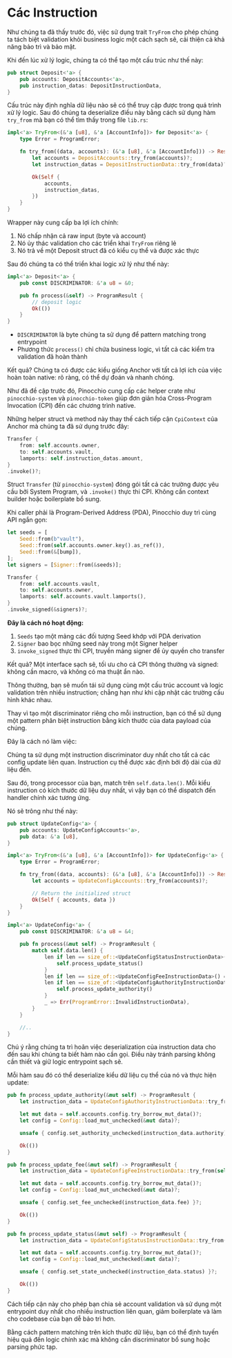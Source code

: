 
# Các Instruction

Như chúng ta đã thấy trước đó, việc sử dụng trait `TryFrom` cho phép chúng ta tách biệt validation khỏi business logic một cách sạch sẽ, cải thiện cả khả năng bảo trì và bảo mật.

<ArticleSection name="Cấu trúc Instruction" id="instruction-structure" level="h2" />

Khi đến lúc xử lý logic, chúng ta có thể tạo một cấu trúc như thế này:

```rust
pub struct Deposit<'a> {
    pub accounts: DepositAccounts<'a>,
    pub instruction_datas: DepositInstructionData,
}
```

Cấu trúc này định nghĩa dữ liệu nào sẽ có thể truy cập được trong quá trình xử lý logic. Sau đó chúng ta deserialize điều này bằng cách sử dụng hàm `try_from` mà bạn có thể tìm thấy trong file `lib.rs`:

```rust
impl<'a> TryFrom<(&'a [u8], &'a [AccountInfo])> for Deposit<'a> {
    type Error = ProgramError;

    fn try_from((data, accounts): (&'a [u8], &'a [AccountInfo])) -> Result<Self, Self::Error> {
        let accounts = DepositAccounts::try_from(accounts)?;
        let instruction_datas = DepositInstructionData::try_from(data)?;

        Ok(Self {
            accounts,
            instruction_datas,
        })
    }
}
```

Wrapper này cung cấp ba lợi ích chính:
1. Nó chấp nhận cả raw input (byte và account)
2. Nó ủy thác validation cho các triển khai `TryFrom` riêng lẻ
3. Nó trả về một Deposit struct đã có kiểu cụ thể và được xác thực

Sau đó chúng ta có thể triển khai logic xử lý như thế này:

```rust
impl<'a> Deposit<'a> {
    pub const DISCRIMINATOR: &'a u8 = &0;

    pub fn process(&self) -> ProgramResult {
        // deposit logic
        Ok(())
    }
}
```

- `DISCRIMINATOR` là byte chúng ta sử dụng để pattern matching trong entrypoint
- Phương thức `process()` chỉ chứa business logic, vì tất cả các kiểm tra validation đã hoàn thành

Kết quả? Chúng ta có được các kiểu giống Anchor với tất cả lợi ích của việc hoàn toàn native: rõ ràng, có thể dự đoán và nhanh chóng.

<ArticleSection name="Cross Program Invocation" id="cross-program-invocation" level="h2" />

Như đã đề cập trước đó, Pinocchio cung cấp các helper crate như `pinocchio-system` và `pinocchio-token` giúp đơn giản hóa Cross-Program Invocation (CPI) đến các chương trình native.

Những helper struct và method này thay thế cách tiếp cận `CpiContext` của Anchor mà chúng ta đã sử dụng trước đây:

```rust
Transfer {
    from: self.accounts.owner,
    to: self.accounts.vault,
    lamports: self.instruction_datas.amount,
}
.invoke()?;
```

Struct `Transfer` (từ `pinocchio-system`) đóng gói tất cả các trường được yêu cầu bởi System Program, và `.invoke()` thực thi CPI. Không cần context builder hoặc boilerplate bổ sung.

Khi caller phải là Program-Derived Address (PDA), Pinocchio duy trì cùng API ngắn gọn:

```rust
let seeds = [
    Seed::from(b"vault"),
    Seed::from(self.accounts.owner.key().as_ref()),
    Seed::from(&[bump]),
];
let signers = [Signer::from(&seeds)];

Transfer {
    from: self.accounts.vault,
    to: self.accounts.owner,
    lamports: self.accounts.vault.lamports(),
}
.invoke_signed(&signers)?;
```

**Đây là cách nó hoạt động:**
1. `Seeds` tạo một mảng các đối tượng Seed khớp với PDA derivation
2. `Signer` bao bọc những seed này trong một Signer helper
3. `invoke_signed` thực thi CPI, truyền mảng signer để ủy quyền cho transfer

Kết quả? Một interface sạch sẽ, tối ưu cho cả CPI thông thường và signed: không cần macro, và không có ma thuật ẩn nào.

<ArticleSection name="Multiple Instruction Structure" id="multiple-instruction-structure" level="h2" />

Thông thường, bạn sẽ muốn tái sử dụng cùng một cấu trúc account và logic validation trên nhiều instruction; chẳng hạn như khi cập nhật các trường cấu hình khác nhau. 

Thay vì tạo một discriminator riêng cho mỗi instruction, bạn có thể sử dụng một pattern phân biệt instruction bằng kích thước của data payload của chúng.

Đây là cách nó làm việc:

Chúng ta sử dụng một instruction discriminator duy nhất cho tất cả các config update liên quan. Instruction cụ thể được xác định bởi độ dài của dữ liệu đến.

Sau đó, trong processor của bạn, match trên `self.data.len()`. Mỗi kiểu instruction có kích thước dữ liệu duy nhất, vì vậy bạn có thể dispatch đến handler chính xác tương ứng.

Nó sẽ trông như thế này:

```rust
pub struct UpdateConfig<'a> {
    pub accounts: UpdateConfigAccounts<'a>,
    pub data: &'a [u8],
}

impl<'a> TryFrom<(&'a [u8], &'a [AccountInfo])> for UpdateConfig<'a> {
    type Error = ProgramError;

    fn try_from((data, accounts): (&'a [u8], &'a [AccountInfo])) -> Result<Self, Self::Error> {
        let accounts = UpdateConfigAccounts::try_from(accounts)?;

        // Return the initialized struct
        Ok(Self { accounts, data })
    }
}

impl<'a> UpdateConfig<'a> {
    pub const DISCRIMINATOR: &'a u8 = &4;

    pub fn process(&mut self) -> ProgramResult {
        match self.data.len() {
            len if len == size_of::<UpdateConfigStatusInstructionData>() => {
                self.process_update_status()
            }
            len if len == size_of::<UpdateConfigFeeInstructionData>() => self.process_update_fee(),
            len if len == size_of::<UpdateConfigAuthorityInstructionData>() => {
                self.process_update_authority()
            }
            _ => Err(ProgramError::InvalidInstructionData),
        }
    }

    //..
}
```

Chú ý rằng chúng ta trì hoãn việc deserialization của instruction data cho đến sau khi chúng ta biết hàm nào cần gọi. Điều này tránh parsing không cần thiết và giữ logic entrypoint sạch sẽ.

Mỗi hàm sau đó có thể deserialize kiểu dữ liệu cụ thể của nó và thực hiện update:

```rust
pub fn process_update_authority(&mut self) -> ProgramResult {
    let instruction_data = UpdateConfigAuthorityInstructionData::try_from(self.data)?;

    let mut data = self.accounts.config.try_borrow_mut_data()?;
    let config = Config::load_mut_unchecked(&mut data)?;

    unsafe { config.set_authority_unchecked(instruction_data.authority) }?;

    Ok(())
}

pub fn process_update_fee(&mut self) -> ProgramResult {
    let instruction_data = UpdateConfigFeeInstructionData::try_from(self.data)?;

    let mut data = self.accounts.config.try_borrow_mut_data()?;
    let config = Config::load_mut_unchecked(&mut data)?;

    unsafe { config.set_fee_unchecked(instruction_data.fee) }?;

    Ok(())
}

pub fn process_update_status(&mut self) -> ProgramResult {
    let instruction_data = UpdateConfigStatusInstructionData::try_from(self.data)?;

    let mut data = self.accounts.config.try_borrow_mut_data()?;
    let config = Config::load_mut_unchecked(&mut data)?;

    unsafe { config.set_state_unchecked(instruction_data.status) }?;

    Ok(())
}
```

Cách tiếp cận này cho phép bạn chia sẻ account validation và sử dụng một entrypoint duy nhất cho nhiều instruction liên quan, giảm boilerplate và làm cho codebase của bạn dễ bảo trì hơn.

Bằng cách pattern matching trên kích thước dữ liệu, bạn có thể định tuyến hiệu quả đến logic chính xác mà không cần discriminator bổ sung hoặc parsing phức tạp.
